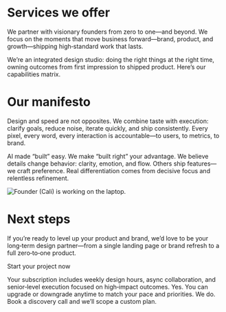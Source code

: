 
# Services we offer

We partner with visionary founders from zero to one—and beyond. We focus on the moments that move business forward—brand, product, and growth—shipping high‑standard work that lasts.

We’re an integrated design studio: doing the right things at the right time, owning outcomes from first impression to shipped product. Here’s our capabilities matrix.

<Capabilities />

# Our manifesto

Design and speed are not opposites. We combine taste with execution: clarify goals, reduce noise, iterate quickly, and ship consistently. Every pixel, every word, every interaction is accountable—to users, to metrics, to brand.

AI made “built” easy. We make “built right” your advantage. We believe details change behavior: clarity, emotion, and flow. Others ship features—we craft preference. Real differentiation comes from decisive focus and relentless refinement.

<Image src={monoCali} alt="Founder (Cali) is working on the laptop." />

# Next steps

If you’re ready to level up your product and brand, we’d love to be your long‑term design partner—from a single landing page or brand refresh to a full zero‑to‑one product.

<CTAButton href='/pricing'>Start your project now</CTAButton>

<FAQ title="Frequently Asked Questions">
  <FAQItem question="What’s included in a subscription?">
    Your subscription includes weekly design hours, async collaboration, and senior‑level execution focused on high‑impact outcomes.
  </FAQItem>
  <FAQItem question="Can I switch plans later?">
    Yes. You can upgrade or downgrade anytime to match your pace and priorities.
  </FAQItem>
  <FAQItem question="Do you support project‑based work?" defaultOpen>
    We do. Book a discovery call and we’ll scope a custom plan.
  </FAQItem>
</FAQ>
